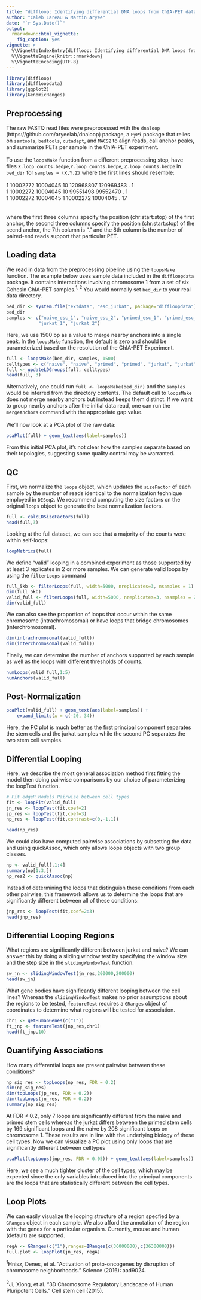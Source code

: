 ```yaml
---
title: "diffloop: Identifying differential DNA loops from ChIA-PET data"
author: "Caleb Lareau & Martin Aryee"
date: "`r Sys.Date()`"
output:
  rmarkdown::html_vignette:
    fig_caption: yes
vignette: >
  %\VignetteIndexEntry{diffloop: Identifying differential DNA loops from ChIA-PET data}
  %\VignetteEngine{knitr::rmarkdown}
  %\VignetteEncoding{UTF-8}
---
```



```r
library(diffloop)
library(diffloopdata)
library(ggplot2)
library(GenomicRanges)
```

## Preprocessing
The raw FASTQ read files were preprocessed with the `dnaloop`
(https://github.com/aryeelab/dnaloop) package, a `PyPi` package that relies 
on `samtools`, `bedtools`, `cutadapt`, and `MACS2` to align reads,
call anchor peaks, and summarize PETs per sample in the ChIA-PET experiment.
<br> <br>
To use the `loopsMake` function from a different preprocessing step,
have files `X.loop_counts.bedpe`,`Y.loop_counts.bedpe`, 
`Z.loop_counts.bedpe` in `bed_dir` for `samples = (X,Y,Z)` where the 
first lines should resemble: <br> <br>
1 10002272 10004045 10 120968807 120969483 . 1 <br>
1 10002272 10004045 10 99551498 99552470 . 1 <br>
1 10002272 10004045 1 10002272 10004045 . 17 <br>
<br> <br>
where the first three columns specify the position (chr:start:stop) of
the first anchor, the second three columns specify the position
(chr:start:stop) of the secnd anchor, the 7th column is "." and the 8th
column is the number of paired-end reads support that particular PET.

## Loading data
We read in data from the preprocessing pipeline using the `loopsMake`
function. The example below uses sample data included in the `diffloopdata`
package. It contains interactions involving chromosome 1 from a set of six
Cohesin ChIA-PET samples.$^{1,2}$ You would normally set `bed_dir` to your 
real data directory.

``` r
bed_dir <- system.file("extdata", "esc_jurkat", package="diffloopdata")
bed_dir
samples <- c("naive_esc_1", "naive_esc_2", "primed_esc_1", "primed_esc_2",
            "jurkat_1", "jurkat_2")
```
Here, we use 1500 bp as a value to merge nearby anchors into
a single peak. In the `loopsMake` function, the default is zero and should
be parameterized based on the resolution of the ChIA-PET Experiment.
```r
full <- loopsMake(bed_dir, samples, 1500)
celltypes <- c("naive", "naive", "primed", "primed", "jurkat", "jurkat")
full <- updateLDGroups(full, celltypes)
head(full, 3)
```
Alternatively, one could run `full <- loopsMake(bed_dir)` and the `samples`
would be inferred from the directory contents. The default call to `loopsMake` 
does not merge nearby anchors but instead keeps them distinct. If we want to 
group nearby anchors after the initial data read, one can run the `mergeAnchors`
command with the appropriate gap value. <br><br>
We'll now look at a PCA plot of the raw data:
```r
pcaPlot(full) + geom_text(aes(label=samples)) 
```
From this initial PCA plot, it's not clear how the samples separate based on
their topologies, suggesting some quality control may be warranted.

## QC
First, we normalize the `loops` object, which updates the
`sizeFactor` of each sample by the number of reads identical to the
normalization technique employed in `DESeq2`. We recommend computing
the size factors on the original `loops` object to generate the best
normalization factors. 

```r
full <- calcLDSizeFactors(full)
head(full,3)
```

Looking at the full dataset, we can see that a majority of the counts
were within self-loops:
```r
loopMetrics(full)
```
We define "valid" looping in a combined experiment as those supported
by at least 3 replicates in 2 or more samples. We can generate valid 
loops by using the `filterLoops` command 
```r
full_5kb <- filterLoops(full, width=5000, nreplicates=3, nsamples = 1)
dim(full_5kb)
valid_full <- filterLoops(full, width=5000, nreplicates=3, nsamples = 2)
dim(valid_full)
```
We can also see the proportion
of loops that occur within the same chromosome (intrachromosomal) or 
have loops that bridge chromosomes (interchromosomal). 
```r
dim(intrachromosomal(valid_full))
dim(interchromosomal(valid_full))
```
Finally, we can determine the number of anchors supported by each sample 
as well as the loops with different thresholds of counts.
```r
numLoops(valid_full,1:5)
numAnchors(valid_full)
```

## Post-Normalization

```r
pcaPlot(valid_full) + geom_text(aes(label=samples)) +
    expand_limits(x = c(-20, 34))
```
Here, the PC plot is much better as the first principal component separates
the stem cells and the jurkat samples while the second PC separates the two
stem cell samples.

## Differential Looping
Here, we describe the most general association method first fitting the model
then doing pairwise comparisons by our choice of parameterizing the loopTest
function.
```r
# Fit edgeR Models Pairwise between cell types
fit <- loopFit(valid_full)
jn_res <- loopTest(fit,coef=2)
jp_res <- loopTest(fit,coef=3)
np_res <- loopTest(fit,contrast=c(0,-1,1))

head(np_res)
```

We could also have computed pairwise associations by subsetting the data and
using quickAssoc, which only allows loops objects with two group classes.

```r
np <- valid_full[,1:4]
summary(np[1:3,])
np_res2 <- quickAssoc(np)
```

Instead of determining the loops that distinguish these conditions from each
other pairwise, this framework allows us to determine the loops that are
significantly different between all of these conditions:

```r
jnp_res <- loopTest(fit,coef=2:3)
head(jnp_res)
```


## Differential Looping Regions
What regions are significantly different between jurkat and naive? We can 
answer this by doing a sliding window test by specifying the window size
and the step size in the `slidingWindowTest` function.
```r
sw_jn <- slidingWindowTest(jn_res,200000,200000)
head(sw_jn)
```

What gene bodies have significantly different looping between the cell lines?
Whereas the `slidingWindowTest` makes no prior assumptions about the regions
to be tested, `featureTest` requires a `GRanges` object of coordinates to 
determine what regions will be tested for association.
```r
chr1 <- getHumanGenes(c("1"))
ft_jnp <- featureTest(jnp_res,chr1)
head(ft_jnp,10)
```

## Quantifying Associations
How many differential loops are present pairwise between these conditions?
```r
np_sig_res <- topLoops(np_res, FDR = 0.2)
dim(np_sig_res)
dim(topLoops(jp_res, FDR = 0.2))
dim(topLoops(jn_res, FDR = 0.2))
summary(np_sig_res)
```
At FDR < 0.2, only 7 loops are significantly different from the naive and
primed stem cells whereas the jurkat differs between the primed stem cells
by 169 significant loops and the naive by 208 significant loops on chromosome 1.
These results are in line with the underlying biology of these cell types. 
\newline \newline
Now we can visualize a PC plot using only loops that are significantly
different between celltypes
```r
pcaPlot(topLoops(jnp_res, FDR = 0.05)) + geom_text(aes(label=samples)) 
```
Here, we see a much tighter cluster of the cell types, which may be expected
since the only variables introduced into the principal components are the loops
that are statistically different between the cell types. 

## Loop Plots
We can easily visualize the looping structure of a region specfied by a 
`GRanges` object in each sample. We also afford the annotation of the region
with the genes for a particular organism. Currently, mouse and human (default)
are supported.
```r
regA <- GRanges(c("1"),ranges=IRanges(c(36000000),c(36300000)))
full.plot <- loopPlot(jn_res, regA)
```
$^1$Hnisz, Denes, et al. "Activation of proto-oncogenes by disruption of
chromosome neighborhoods." Science (2016): aad9024. <br><br>
$^2$Ji, Xiong, et al. "3D Chromosome Regulatory Landscape of Human Pluripotent
Cells." Cell stem cell (2015).
